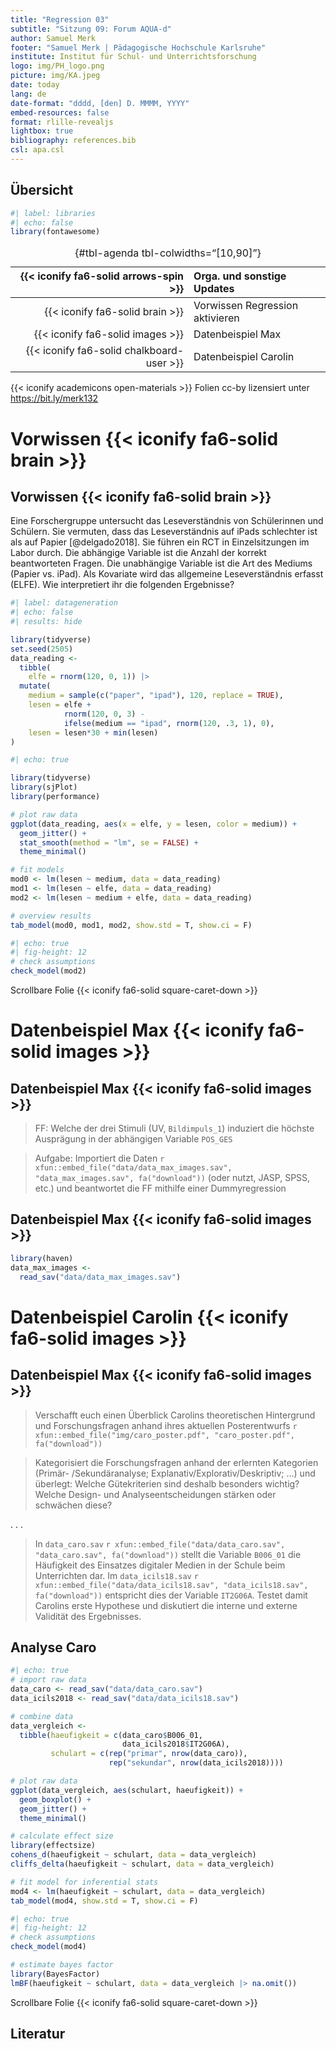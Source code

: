 ```yaml
---
title: "Regression 03"
subtitle: "Sitzung 09: Forum AQUA-d"
author: Samuel Merk
footer: "Samuel Merk | Pädagogische Hochschule Karlsruhe"
institute: Institut für Schul- und Unterrichtsforschung
logo: img/PH_logo.png
picture: img/KA.jpeg
date: today
lang: de
date-format: "dddd, [den] D. MMMM, YYYY"
embed-resources: false
format: rlille-revealjs
lightbox: true
bibliography: references.bib
csl: apa.csl
---
```



## Übersicht


```r
#| label: libraries
#| echo: false
library(fontawesome)
```


| {{< iconify fa6-solid arrows-spin >}}      | Orga. und sonstige Updates      |
|-------------------------------------------:|:---------------------------------
| {{< iconify fa6-solid brain >}}            | Vorwissen Regression aktivieren |
| {{< iconify fa6-solid images >}}           | Datenbeispiel Max               |
| {{< iconify fa6-solid chalkboard-user >}}  | Datenbeispiel Carolin           |
             
: {#tbl-agenda tbl-colwidths="[10,90]"}

<!-- style the agenda table -->
<style>
#tbl-agenda table th {font-weight: normal !important; border: none !important;}
#tbl-agenda table td {font-weight: normal !important; border: none !important;}
</style>


::: footer
{{< iconify academicons open-materials >}} Folien cc-by lizensiert unter [https://bit.ly/merk132](https://bit.ly/merk132)
:::


# Vorwissen {{< iconify fa6-solid brain >}} {.center .center-x}

## Vorwissen {{< iconify fa6-solid brain >}} {.scrollable .smaller}
Eine Forschergruppe untersucht das Leseverständnis von Schülerinnen und Schülern. Sie vermuten, dass das Leseverständnis auf iPads schlechter ist als auf Papier [@delgado2018]. Sie führen ein RCT in Einzelsitzungen im Labor durch. Die abhängige Variable ist die Anzahl der korrekt beantworteten Fragen. Die unabhängige Variable ist die Art des Mediums (Papier vs. iPad). Als Kovariate wird das allgemeine Leseverständnis erfasst (ELFE). Wie interpretiert ihr die folgenden Ergebnisse?
```r
#| label: datageneration
#| echo: false
#| results: hide

library(tidyverse)
set.seed(2505)
data_reading <- 
  tibble(
    elfe = rnorm(120, 0, 1)) |> 
  mutate(
    medium = sample(c("paper", "ipad"), 120, replace = TRUE),
    lesen = elfe +
            rnorm(120, 0, 3) - 
            ifelse(medium == "ipad", rnorm(120, .3, 1), 0),
    lesen = lesen*30 + min(lesen)
)
```


```r
#| echo: true

library(tidyverse)
library(sjPlot)
library(performance)

# plot raw data
ggplot(data_reading, aes(x = elfe, y = lesen, color = medium)) +
  geom_jitter() +
  stat_smooth(method = "lm", se = FALSE) +
  theme_minimal()

# fit models
mod0 <- lm(lesen ~ medium, data = data_reading)
mod1 <- lm(lesen ~ elfe, data = data_reading)
mod2 <- lm(lesen ~ medium + elfe, data = data_reading)

# overview results
tab_model(mod0, mod1, mod2, show.std = T, show.ci = F)
```


```r
#| echo: true
#| fig-height: 12
# check assumptions
check_model(mod2)
```
::: footer
Scrollbare Folie {{< iconify fa6-solid square-caret-down >}} 
:::

# Datenbeispiel Max {{< iconify fa6-solid images >}} {.center .center-x}
## Datenbeispiel Max {{< iconify fa6-solid images >}} 
> FF: Welche der drei Stimuli (UV, `Bildimpuls_1`) induziert die höchste Ausprägung in der abhängigen Variable `POS_GES`

> Aufgabe: Importiert die Daten `r xfun::embed_file("data/data_max_images.sav", "data_max_images.sav", fa("download"))` (oder nutzt, JASP, SPSS, etc.) und beantwortet die FF mithilfe einer Dummyregression

## Datenbeispiel Max {{< iconify fa6-solid images >}} 
```r
library(haven)
data_max_images <- 
  read_sav("data/data_max_images.sav")
```

# Datenbeispiel Carolin {{< iconify fa6-solid images >}} {.center .center-x}
## Datenbeispiel Max {{< iconify fa6-solid images >}} {.smaller}
> Verschafft euch einen Überblick Carolins theoretischen Hintergrund und Forschungsfragen anhand ihres aktuellen Posterentwurfs `r xfun::embed_file("img/caro_poster.pdf", "caro_poster.pdf", fa("download"))`

> Kategorisiert die Forschungsfragen anhand der erlernten Kategorien (Primär- /Sekundäranalyse; Explanativ/Explorativ/Deskriptiv; ...) und überlegt: Welche Gütekriterien sind deshalb besonders wichtig? Welche Design- und Analyseentscheidungen stärken oder schwächen diese?

. . .

> In `data_caro.sav` `r xfun::embed_file("data/data_caro.sav", "data_caro.sav", fa("download"))` stellt die Variable `B006_01` die Häufigkeit des Einsatzes digitaler Medien in der Schule beim Unterrichten dar. Im `data_icils18.sav` `r xfun::embed_file("data/data_icils18.sav", "data_icils18.sav", fa("download"))` entspricht dies der Variable `IT2G06A`. Testet damit Carolins erste Hypothese und diskutiert die interne und externe Validität des Ergebnisses.

## Analyse Caro {.scrollable}
```r
#| echo: true
# import raw data
data_caro <- read_sav("data/data_caro.sav")
data_icils2018 <- read_sav("data/data_icils18.sav")

# combine data
data_vergleich <- 
  tibble(haeufigkeit = c(data_caro$B006_01, 
                         data_icils2018$IT2G06A),
         schulart = c(rep("primar", nrow(data_caro)),
                      rep("sekundar", nrow(data_icils2018))))

# plot raw data
ggplot(data_vergleich, aes(schulart, haeufigkeit)) +
  geom_boxplot() +
  geom_jitter() +
  theme_minimal()

# calculate effect size
library(effectsize)
cohens_d(haeufigkeit ~ schulart, data = data_vergleich)
cliffs_delta(haeufigkeit ~ schulart, data = data_vergleich)

# fit model for inferential stats
mod4 <- lm(haeufigkeit ~ schulart, data = data_vergleich)
tab_model(mod4, show.std = T, show.ci = F)
```


```r
#| echo: true
#| fig-height: 12
# check assumptions
check_model(mod4)

# estimate bayes factor
library(BayesFactor)
lmBF(haeufigkeit ~ schulart, data = data_vergleich |> na.omit())

```
::: footer
Scrollbare Folie {{< iconify fa6-solid square-caret-down >}} 
:::


## Literatur
::: footer

:::

<!-- nicht in das scss integrierbares css -->
<style>
div.callout-tip {border-left-color: #267326 !important;}
</style>
